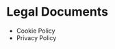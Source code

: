
# Legal Documents

- <TypographyLink target="_self" href="/legal/cookie-policy">Cookie Policy</TypographyLink>
- <TypographyLink target="_self" href="/legal/privacy-policy">Privacy Policy</TypographyLink>